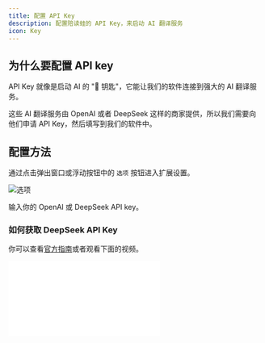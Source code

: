 ```yaml
---
title: 配置 API Key
description: 配置陪读蛙的 API Key，来启动 AI 翻译服务
icon: Key
---
```


## 为什么要配置 API key

API Key 就像是启动 AI 的 "🔑 钥匙"，它能让我们的软件连接到强大的 AI 翻译服务。

这些 AI 翻译服务由 OpenAI 或者 DeepSeek 这样的商家提供，所以我们需要向他们申请 API Key，然后填写到我们的软件中。

## 配置方法

通过点击弹出窗口或浮动按钮中的 `选项` 按钮进入扩展设置。

![选项](/tutorial/api-key/options.gif)

输入你的 OpenAI 或 DeepSeek API key。

### 如何获取 DeepSeek API Key

你可以查看[官方指南](https://api-docs.deepseek.com/)或者观看下面的视频。

<iframe
  src="//player.bilibili.com/player.html?isOutside=true&aid=114340233483711&bvid=BV1JsopY5E3g&cid=29423831641&p=1"
  scrolling="no"
  border="0"
  frameborder="no"
  framespacing="0"
  allowfullscreen="true"
  className="w-full aspect-video"
/>

### 如何获取 OpenAI API Key

你可以查看[官方指南](https://help.openai.com/en/articles/4936850-where-do-i-find-my-openai-api-key)或观看下面的视频。

<iframe
  src="https://www.youtube-nocookie.com/embed/SzPE_AE0eEo"
  className="w-full aspect-video"
  allowFullScreen
/>
